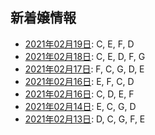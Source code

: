 新着嬢情報
----

- [2021年02月19日](/new/2021-02-19): C, E, F, D
- [2021年02月18日](/new/2021-02-18): C, E, D, F, G
- [2021年02月17日](/new/2021-02-17): F, C, G, D, E
- [2021年02月16日](/new/2021-02-16): E, F, C, D
- [2021年02月16日](/new/2021-02-16): C, D, E, F
- [2021年02月14日](/new/2021-02-14): E, C, G, D
- [2021年02月13日](/new/2021-02-13): D, C, G, F, E
